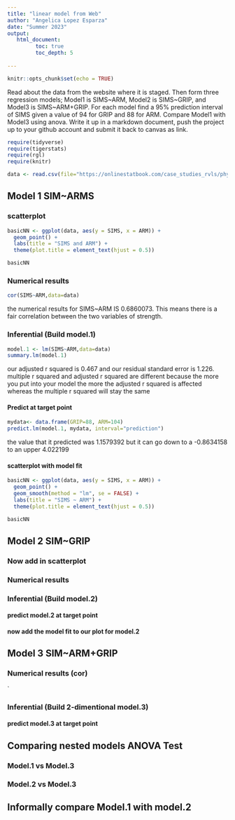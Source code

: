 ```yaml
---
title: "linear model from Web"
author: "Angelica Lopez Esparza"
date: "Summer 2023"
output:
   html_document:
         toc: true
         toc_depth: 5
        
---
```


```r
knitr::opts_chunk$set(echo = TRUE)
```

Read about the data from the website where it is staged.  Then form three regression models; Model1 is SIMS~ARM, Model2 is SIMS~GRIP, and Model3 is SIMS~ARM+GRIP. For each model find a 95% prediction interval of SIMS given a value of 94  for GRIP and 88 for ARM. Compare Model1 with Model3 using anova. Write it up in a markdown document, push the project up to your github account and submit it back to canvas as link. 

 


```r
require(tidyverse)
require(tigerstats)
require(rgl)
require(knitr)

```

```r
data <- read.csv(file="https://onlinestatbook.com/case_studies_rvls/physical_strength/data.txt",sep="",header=TRUE)  

```

## Model 1 SIM~ARMS





### scatterplot

```r
basicNN <- ggplot(data, aes(y = SIMS, x = ARM)) +
  geom_point() +
  labs(title = "SIMS and ARM") +
  theme(plot.title = element_text(hjust = 0.5))

basicNN
```  
  



### Numerical results
```r
cor(SIMS~ARM,data=data)
```
the numerical results for SIMS~ARM IS 0.6860073. This means there is a fair correlation between the two variables of strength.  


### Inferential  (Build model.1)
```r
model.1 <- lm(SIMS~ARM,data=data)
summary.lm(model.1)
```
our adjusted r squared is 0.467 and our residual standard error is 1.226. multiple r squared and adjusted r squared are different because the more you put into your model the more the adjusted r squared is affected whereas the multiple r squared will stay the same   



#### Predict at target point
```r
mydata<- data.frame(GRIP=88, ARM=104)
predict.lm(model.1, mydata, interval="prediction")
```
the value that it predicted was 1.1579392 but it can go down to a -0.8634158 to an upper 
4.022199  

#### scatterplot with model fit
```r
basicNN <- ggplot(data, aes(y = SIMS, x = ARM)) +
  geom_point() +
  geom_smooth(method = "lm", se = FALSE) +
  labs(title = "SIMS ~ ARM") +
  theme(plot.title = element_text(hjust = 0.5))

basicNN

```





## Model 2 SIM~GRIP

### Now add in scatterplot
 

### Numerical results 


### Inferential  (Build model.2)
  

#### predict model.2 at target point

#### now add the model fit to our plot for model.2
  


## Model 3 SIM~ARM+GRIP

### Numerical results (cor)

`
  
### Inferential  (Build 2-dimentional model.3)

#### predict model.3 at target point
  

## Comparing nested models ANOVA Test

### Model.1 vs Model.3
### Model.2 vs Model.3

## Informally compare Model.1 with model.2

